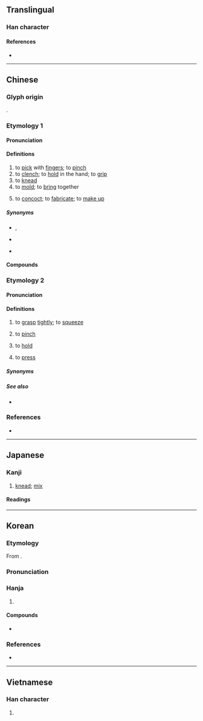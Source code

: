 {{also|揑}}
{{character info}}
==Translingual==

===Han character===
{{Han char|rn=64|rad=手|as=07|sn=10|four=56014|canj=QAG,QHXG,QHXM|ids=⿰扌圼}}

====References====
* {{Han ref|kx=0434.010|dkj=12149|dj=0783.080|hdz=31881.070|uh=634F|ud=25423|bh=AEBA|bd=44730}}

----

==Chinese==

===Glyph origin===
{{Han etym}}
{{Han compound|手|alt1=扌|涅|ls=psc|c1=s|t1=hand|c2=p|abb2=y}}.

===Etymology 1===
{{zh-forms}}

====Pronunciation====
{{zh-pron
|m=niē
|ma=Zh-nie.ogg
|m-s=nia2
|dg=не1
|c=nip6
|c-t=niap2
|g=nyiet6
|h=pfs=net;gd=niêd6
|j=nieh4
|mb=niĕ
|md=niĕk
|mn=ml:lia̍t/ml,jj,tw:ni̍h/liap/twv:lia̍p
|mn_note=lia̍t - literary; ni̍h - vernacular; liap/lia̍p - vernacular (俗)
|mn-t=niab4/noih4/nuêh4
|mn-t_note=niab4 - literary; noih4/nuêh4 - vernacular
|w=5nyaq
|x=nyie6
|mc=y
|oc=y
|cat=v
}}

====Definitions====
{{zh-hanzi}}

# to [[pick]] with [[finger]]s; to [[pinch]]
# to [[clench]]; to [[hold]] in the hand; to [[grip]]
# to [[knead]]
# to [[mold]]; to [[bring]] together
# {{zh-o}} to [[concoct]]; to [[fabricate]]; to [[make up]]

=====Synonyms=====
* {{s|to pinch}} {{q|Teochew}} {{zh-l|捘}}, {{q|Hokkien}} {{zh-l|捻}}
* {{s|to clench}} {{zh-l|握}}
* {{s|to concoct}}
{{zh-syn-saurus|捏造}}

====Compounds====
{{zh-der|假捏|信口捏膿|忸捏|吹起捏塌|捏怪排科|捏腳捏手|排捏|捏訣|捏麵人|捏錯兒|捏酸|擠手捏腳|打捏|捏坏|捏詞|捏手捏腳|捏把汗|捏神捏鬼|捏著鼻子|揣歪捏怪|東扭西捏|捏造|捏舌|扭捏|扭扭捏捏|捏胎鬼|捏舌頭|捏弄|拿捏|捏鼻|憑空捏造|捏合|捏塑|捏膿|捏怪|捏積|捏報|誑捏|紐捏|鬼捏青|編捏|捏白}}

===Etymology 2===
{{zh-forms|alt=掟,撜,擲}}

====Pronunciation====
{{zh-pron
|mn=xm,tp,lk,sx,km,mg,hc:tīⁿ/zz,kh,tn,tc,yl,pn,sg:tēⁿ/xm:tiⁿ/zz:teⁿ
|mn-t=dên6
|dial=n
|cat=v
}}

====Definitions====
{{zh-hanzi}}

# {{lb|zh|Hokkien|Teochew|Hainanese}} to [[grasp]] [[tightly]]; to [[squeeze]]
#: {{zh-x|捏{tēⁿ} 頷{ām}頸{kún}|to '''hold''' someone by the neck|TW}}
#: {{zh-x|捏{tēⁿ} 齒膏|to '''squeeze''' out toothpaste|TW}}
# {{lb|zh|Hokkien|Teochew}} to [[pinch]]
#: {{zh-x|捏{tēⁿ} 鼻仔|to '''pinch''' one's nose|TW}}
# {{lb|zh|Hainanese}} to [[hold]]
# {{lb|zh|Malaysia|&|Singapore|_|Hokkien}} to [[press]]
#: {{zh-x|捏{tēⁿ} 鐘|to '''press''' the bell|MN}}

=====Synonyms=====
{{zh-dial|擠}}
{{zh-dial|按}}

=====See also=====
* {{zh-l|硩|tr=-}}

===References===
* {{R:yue:Hanzi}}

{{zh-cat|Intermediate}}

----

==Japanese==

===Kanji===
{{ja-kanji|grade=|rs=手07}}

# [[knead]]; [[mix]]

====Readings====
{{ja-readings
|goon=ねつ
|kanon=でつ
|on=ねち
|kun=こ-ねる
}}

----

==Korean==

===Etymology===
From {{der|ko|ltc|-}} {{ltc-l|捏}}. 

{{collapse|
* {{hanja-dongguk|녀ᇙ〮|nyélq}}
* {{hanja-hunmong|녈〮|nyél|雜語|alt=揑}}
|Historical readings
|bg=#FFFFFF}}

===Pronunciation===
{{ko-hanja-pron|날}}

===Hanja===
{{ko-hanja-search}}
{{ko-hanja|꾸미다|꾸밀|날}}

# {{hanja form of|날|[[knead]]}}

====Compounds====
{{der-top3|Compounds}}
* {{ko-l|날조|捏造}}
{{der-bottom}}

===References===
* {{R:hanjadoc|3990}}

----

==Vietnamese==

===Han character===
{{vi-readings|reading=nát, nạt, nhét, niết|rs=手07}}

# {{rfdef|vi|sort=手07}}
